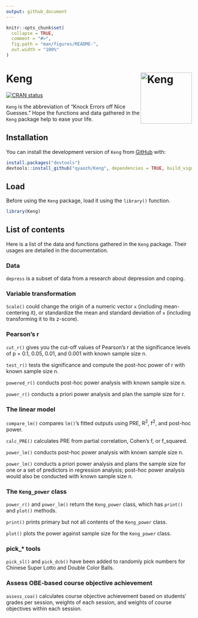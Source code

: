 ```yaml
---
output: github_document
---
```


<!-- README.md is generated from README.Rmd. Please edit that file -->

```r
knitr::opts_chunk$set(
  collapse = TRUE,
  comment = "#>",
  fig.path = "man/figures/README-",
  out.width = "100%"
)
```

# Keng <img src="man/figures/logo.png" align="right" height="139" alt="Keng" />

<!-- badges: start -->
[![CRAN status](https://www.r-pkg.org/badges/version/Keng)](https://CRAN.R-project.org/package=Keng)
<!-- badges: end -->

`Keng` is the abbreviation of "Knock Errors off Nice Guesses." Hope the functions and data gathered in the `Keng` package help to ease your life.

## Installation

You can install the development version of `Keng` from [GitHub](https://github.com/) with:

``` r
install.packages("devtools")
devtools::install_github("qyaozh/Keng", dependencies = TRUE, build_vignettes = TRUE)
```

## Load

Before using the `Keng` package, load it using the `library()` function.

```r
library(Keng)
```

## List of contents

Here is a list of the data and functions gathered in the `Keng` package. Their usages are detailed in the documentation.

### Data

`depress` is a subset of data from a research about depression and coping.

### Variable transformation

`Scale()` could change the origin of a numeric vector `x` (including mean-centering it), or standardize the mean and standard deviation of `x` (including transforming it to its z-score).

### Pearson's r

`cut_r()` gives you the cut-off values of Pearson's r at the significance levels of p = 0.1, 0.05, 0.01, and 0.001 with known sample size n.

`test_r()` tests the significance and compute the post-hoc power of r with known sample size n.

`powered_r()` conducts post-hoc power analysis with known sample size n. 

`power_r()` conducts a priori power analysis and plan the sample size for r. 

### The linear model

`compare_lm()` compares `lm()`'s fitted outputs using PRE, R^2^, f^2^, and post-hoc power.

`calc_PRE()` calculates PRE from partial correlation, Cohen's f, or f_squared.

`power_lm()` conducts post-hoc power analysis with known sample size n.

`power_lm()` conducts a priori power analysis and plans the sample size for one or a set of predictors in regression analysis; post-hoc power analysis would also be conducted with known sample size n.

### The `Keng_power` class

`power_r()` and `power_lm()` return the `Keng_power` class, which has `print()` and `plot()` methods.

`print()` prints primary but not all contents of the `Keng_power` class.

`plot()` plots the power against sample size for the `Keng_power` class.

### pick_* tools

`pick_sl()` and `pick_dcb()` have been added to randomly pick numbers for Chinese 
Super Lotto and Double Color Balls.

### Assess OBE-based course objective achievement

`assess_coa()` calculates course objective achievement based on students' grades per session, weights of each session, and weights of course objectives within each session.
